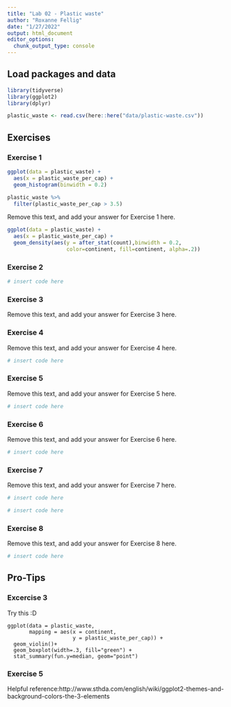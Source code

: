 ```yaml
---
title: "Lab 02 - Plastic waste"
author: "Roxanne Fellig"
date: "1/27/2022"
output: html_document
editor_options: 
  chunk_output_type: console
---
```


## Load packages and data

```r
library(tidyverse)
library(ggplot2)
library(dplyr)
```

```r
plastic_waste <- read.csv(here::here("data/plastic-waste.csv"))
```

## Exercises

### Exercise 1

```r
ggplot(data = plastic_waste) +
  aes(x = plastic_waste_per_cap) +
  geom_histogram(binwidth = 0.2)

plastic_waste %>%
  filter(plastic_waste_per_cap > 3.5)
```

Remove this text, and add your answer for Exercise 1 here.

```r
ggplot(data = plastic_waste) +
  aes(x = plastic_waste_per_cap) +
  geom_density(aes(y = after_stat(count),binwidth = 0.2,
                   color=continent, fill=continent, alpha=.2))
```

### Exercise 2

```r
# insert code here
```

### Exercise 3

Remove this text, and add your answer for Exercise 3 here.

### Exercise 4

Remove this text, and add your answer for Exercise 4 here.

```r
# insert code here
```

### Exercise 5

Remove this text, and add your answer for Exercise 5 here.

```r
# insert code here
```

### Exercise 6

Remove this text, and add your answer for Exercise 6 here.

```r
# insert code here
```

### Exercise 7

Remove this text, and add your answer for Exercise 7 here.

```r
# insert code here
```

```r
# insert code here
```

### Exercise 8

Remove this text, and add your answer for Exercise 8 here.

```r
# insert code here
```

## Pro-Tips

### Excercise 3

Try this :D

```
ggplot(data = plastic_waste, 
       mapping = aes(x = continent, 
                     y = plastic_waste_per_cap)) +
  geom_violin()+
  geom_boxplot(width=.3, fill="green") +
  stat_summary(fun.y=median, geom="point") 
```

### Exercise 5 

Helpful reference:http://www.sthda.com/english/wiki/ggplot2-themes-and-background-colors-the-3-elements




